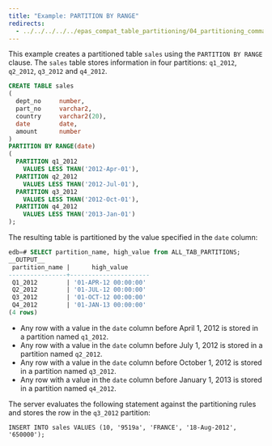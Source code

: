```yaml
---
title: "Example: PARTITION BY RANGE"
redirects:
  - ../../../../../epas_compat_table_partitioning/04_partitioning_commands_compatible_with_oracle_databases/01_create_table_partition_by/03_example_partition_by_range #generated for docs/epas/reorg-role-use-case-mode
---
```


<div id="example_partition_by_range" class="registered_link"></div>

This example creates a partitioned table `sales` using the `PARTITION BY RANGE` clause. The `sales` table stores information in four partitions: `q1_2012`, `q2_2012`, `q3_2012` and `q4_2012`.

```sql
CREATE TABLE sales
(
  dept_no     number,
  part_no     varchar2,
  country     varchar2(20),
  date        date,
  amount      number
)
PARTITION BY RANGE(date)
(
  PARTITION q1_2012
    VALUES LESS THAN('2012-Apr-01'),
  PARTITION q2_2012
    VALUES LESS THAN('2012-Jul-01'),
  PARTITION q3_2012
    VALUES LESS THAN('2012-Oct-01'),
  PARTITION q4_2012
    VALUES LESS THAN('2013-Jan-01')
);
```

The resulting table is partitioned by the value specified in the `date` column:

```sql
edb=# SELECT partition_name, high_value from ALL_TAB_PARTITIONS;
__OUTPUT__
 partition_name |      high_value
----------------+----------------------
 Q1_2012        | '01-APR-12 00:00:00'
 Q2_2012        | '01-JUL-12 00:00:00'
 Q3_2012        | '01-OCT-12 00:00:00'
 Q4_2012        | '01-JAN-13 00:00:00'
(4 rows)
```

-   Any row with a value in the `date` column before April 1, 2012 is stored in a partition named `q1_2012`.
-   Any row with a value in the `date` column before July 1, 2012 is stored in a partition named `q2_2012`.
-   Any row with a value in the `date` column before October 1, 2012 is stored in a partition named `q3_2012`.
-   Any row with a value in the `date` column before January 1, 2013 is stored in a partition named `q4_2012`.

The server evaluates the following statement against the partitioning rules and stores the row in the `q3_2012` partition:

`INSERT INTO sales VALUES (10, '9519a', 'FRANCE', '18-Aug-2012', '650000');`
